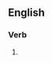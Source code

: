 {{also|bodysurfing|body surfing}}
==English==

===Verb===
{{head|en|verb form}}

# {{present participle of|body-surf|lang=en|nocat=1}}